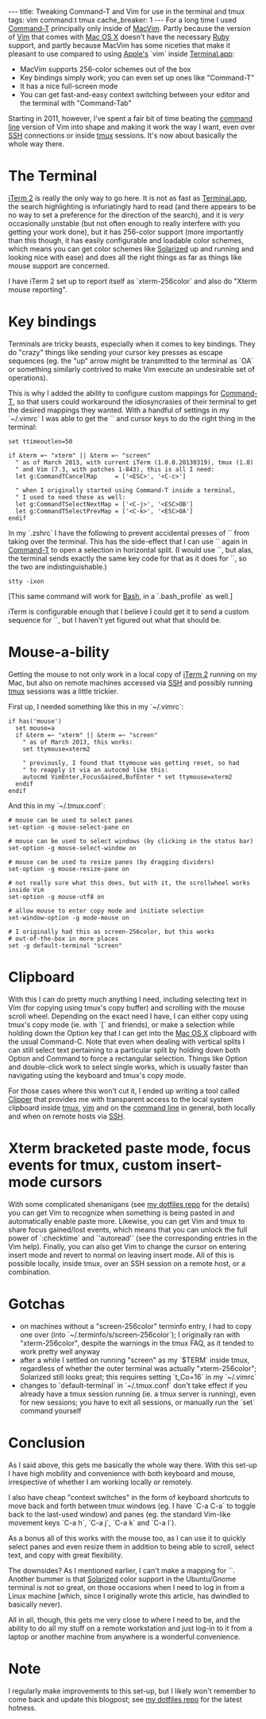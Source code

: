 ---
title: Tweaking Command-T and Vim for use in the terminal and tmux
tags: vim command.t tmux
cache_breaker: 1
---
For a long time I used [[Command-T]] principally only inside of [[MacVim]]. Partly because the version of [[Vim]] that comes with [[Mac OS X]] doesn't have the necessary [[Ruby]] support, and partly because MacVim has some niceties that make it pleasant to use compared to using [[Apple's]] `vim` inside [[Terminal.app]]:

* MacVim supports 256-color schemes out of the box
* Key bindings simply work; you can even set up ones like "Command-T"
* It has a nice full-screen mode
* You can get fast-and-easy context switching between your editor and the terminal with "Command-Tab"

Starting in 2011, however, I've spent a fair bit of time beating the [[command line]] version of Vim into shape and making it work the way I want, even over [[SSH]] connections or inside [[tmux]] sessions. It's now about basically the whole way there.

= The Terminal =

[[iTerm 2]] is really the only way to go here. It is not as fast as [[Terminal.app]], the search highlighting is infuriatingly hard to read (and there appears to be no way to set a preference for the direction of the search), and it is ''very'' occasionally unstable (but not often enough to really interfere with you getting your work done), but it has 256-color support (more importantly than this though, it has easily configurable and loadable color schemes, which means you can get color schemes like [[Solarized]] up and running and looking nice with ease) and does all the right things as far as things like mouse support are concerned.

I have iTerm 2 set up to report itself as `xterm-256color` and also do "Xterm mouse reporting".

= Key bindings =

Terminals are tricky beasts, especially when it comes to key bindings. They do "crazy" things like sending your cursor key presses as escape sequences (eg. the "up" arrow  might be transmitted to the terminal as `<ESC>OA` or something similarly contrived to make Vim execute an undesirable set of operations).

This is why I added the ability to configure custom mappings for [[Command-T]], so that users could workaround the idiosyncrasies of their terminal to get the desired mappings they wanted. With a handful of settings in my `~/.vimrc` I was able to get the `<ESC>` and cursor keys to do the right thing in the terminal:

<pre>set ttimeoutlen=50

if &term =~ "xterm" || &term =~ "screen"
  " as of March 2013, with current iTerm (1.0.0.20130319), tmux (1.8)
  " and Vim (7.3, with patches 1-843), this is all I need:
  let g:CommandTCancelMap     = ['<ESC>', '<C-c>']

  " when I originally started using Command-T inside a terminal,
  " I used to need these as well:
  let g:CommandTSelectNextMap = ['<C-j>', '<ESC>OB']
  let g:CommandTSelectPrevMap = ['<C-k>', '<ESC>OA']
endif</pre>

In my `.zshrc` I have the following to prevent accidental presses of `<CTRL-s>` from taking over the terminal. This has the side-effect that I can use `<CTRL-s>` again in [[Command-T]] to open a selection in horizontal split. (I would use `<CTRL-Enter>`, but alas, the terminal sends exactly the same key code for that as it does for `<Enter>`, so the two are indistinguishable.)

 stty -ixon

[This same command will work for [[Bash]], in a `.bash_profile` as well.]

iTerm is configurable enough that I believe I could get it to send a custom sequence for `<CTRL-Enter>`, but I haven't yet figured out what that should be.

= Mouse-a-bility =

Getting the mouse to not only work in a local copy of [[iTerm 2]] running on my Mac, but also on remote machines accessed via [[SSH]] and possibly running [[tmux]] sessions was a little trickier.

First up, I needed something like this in my `~/.vimrc`:

<pre>if has('mouse')
  set mouse=a
  if &term =~ "xterm" || &term =~ "screen"
    " as of March 2013, this works:
    set ttymouse=xterm2

    " previously, I found that ttymouse was getting reset, so had
    " to reapply it via an autocmd like this:
    autocmd VimEnter,FocusGained,BufEnter * set ttymouse=xterm2
  endif
endif</pre>

And this in my `~/.tmux.conf`:

<pre># mouse can be used to select panes
set-option -g mouse-select-pane on

# mouse can be used to select windows (by clicking in the status bar)
set-option -g mouse-select-window on

# mouse can be used to resize panes (by dragging dividers)
set-option -g mouse-resize-pane on

# not really sure what this does, but with it, the scrollwheel works inside Vim
set-option -g mouse-utf8 on

# allow mouse to enter copy mode and initiate selection
set-window-option -g mode-mouse on

# I originally had this as screen-256color, but this works
# out-of-the-box in more places
set -g default-terminal "screen"</pre>

= Clipboard =

With this I can do pretty much anything I need, including selecting text in Vim (for copying using tmux's copy buffer) and scrolling with the mouse scroll wheel. Depending on the exact need I have, I can either copy using tmux's copy mode (ie. with `<prefix>[` and friends), or make a selection while holding down the Option key that I can get into the [[Mac OS X]] clipboard with the usual Command-C. Note that even when dealing with vertical splits I can still select text pertaining to a particular split by holding down both Option and Command to force a rectangular selection. Things like Option and double-click work to select single works, which is usually faster than navigating using the keyboard and tmux's copy mode.

For those cases where this won't cut it, I ended up writing a tool called [[Clipper]] that provides me with transparent access to the local system clipboard inside [[tmux]], [[vim]] and on the [[command line]] in general, both locally and when on remote hosts via [[SSH]].

= Xterm bracketed paste mode, focus events for tmux, custom insert-mode cursors =

With some complicated shenanigans (see [https://github.com/wincent/wincent my dotfiles repo] for the details) you can get Vim to recognize when something is being pasted in and automatically enable paste more. Likewise, you can get Vim and tmux to share focus gained/lost events, which means that you can unlock the full power of `:checktime` and `'autoread'` (see the corresponding entries in the Vim help). Finally, you can also get Vim to change the cursor on entering insert mode and revert to normal on leaving insert mode. All of this is possible locally, inside tmux, over an SSH session on a remote host, or a combination.

= Gotchas =

* on machines without a "screen-256color" terminfo entry, I had to copy one over (into `~/.terminfo/s/screen-256color`); I originally ran with "xterm-256color", despite the warnings in the tmux FAQ, as it tended to work pretty well anyway
* after a while I settled on running "screen" as my `$TERM` inside tmux, regardless of whether the outer terminal was actually "xterm-256color"; Solarized still looks great; this requires setting `t_Co=16` in my `~/.vimrc`
* changes to `default-terminal` in `~/.tmux.conf` don't take effect if you already have a tmux session running (ie. a tmux server is running), even for new sessions; you have to exit all sessions, or manually run the `set` command yourself

= Conclusion =

As I said above, this gets me basically the whole way there. With this set-up I have high mobility and convenience with both keyboard and mouse, irrespective of whether I am working locally or remotely.

I also have cheap "context switches" in the form of keyboard shortcuts to move back and forth between tmux windows (eg. I have `C-a C-a` to toggle back to the last-used window) and panes (eg. the standard Vim-like movement keys `C-a h`, `C-a j`, `C-a k` and `C-a l`).

As a bonus all of this works with the mouse too, as I can use it to quickly select panes and even resize them in addition to being able to scroll, select text, and copy with great flexibility.

The downsides? As I mentioned earlier, I can't make a mapping for `<CTRL-Enter>`. Another bummer is that [[Solarized]] color support in the Ubuntu/Gnome terminal is not so great, on those occasions when I need to log in from a Linux machine [which, since I originally wrote this article, has dwindled to basically never).

All in all, though, this gets me very close to where I need to be, and the ability to do all my stuff on a remote workstation and just log-in to it from a laptop or another machine from anywhere is a wonderful convenience.

= Note =

I regularly make improvements to this set-up, but I likely won't remember to come back and update this blogpost; see [https://github.com/wincent/wincent my dotfiles repo] for the latest hotness.
